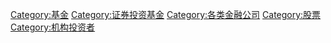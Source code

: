 [[Category:基金|Category:基金]]
[[Category:证券投资基金|Category:证券投资基金]]
[[Category:各类金融公司|Category:各类金融公司]]
[[Category:股票|Category:股票]]
[[Category:机构投资者|Category:机构投资者]]